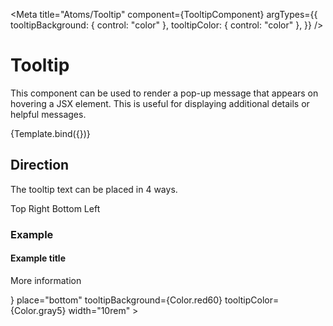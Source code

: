 

<Meta
  title="Atoms/Tooltip"
  component={TooltipComponent}
  argTypes={{
    tooltipBackground: { control: "color" },
    tooltipColor: { control: "color" },
  }}
/>

# Tooltip

This component can be used to render a pop-up message that appears on
hovering a JSX element. This is useful for displaying additional details
or helpful messages.


<Canvas>
  <Story
    name="Tooltip"
    args={{
      children: "Hover to see tooltip",
      content: "Tooltip text",
    }}
  >
    {Template.bind({})}
  </Story>
</Canvas>

<ArgsTable story="Tooltip" />

## Direction

The tooltip text can be placed in 4 ways.

<Canvas>
  <Box display="flex" justifyContent="space-between" margin="2rem">
    <TooltipComponent content="Hello from the other side!" direction="top">
      Top
    </TooltipComponent>
    <TooltipComponent content="Hello from the other side!" direction="right">
      Right
    </TooltipComponent>
    <TooltipComponent content="Hello from the other side!" direction="bottom">
      Bottom
    </TooltipComponent>
    <TooltipComponent content="Hello from the other side!" direction="left">
      Left
    </TooltipComponent>
  </Box>
</Canvas>

### Example

<Canvas>
  <Box marginLeft="4rem" marginBottom="6rem">
    <TooltipComponent
      content={
        <>
          <h4>Example title</h4>
          <p>More information</p>
        </>
      }
      place="bottom"
      tooltipBackground={Color.red60}
      tooltipColor={Color.gray5}
      width="10rem"
    >
      <Icon.InfoCircle size="1.3rem" />
    </TooltipComponent>
  </Box>
</Canvas>
